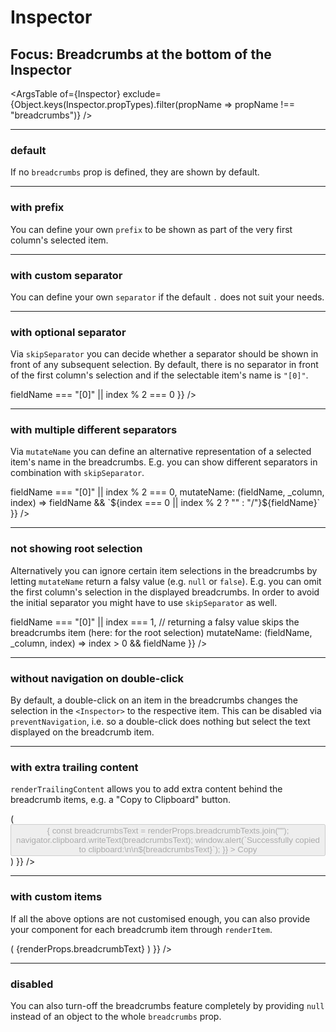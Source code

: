 


<Meta title="breadcrumbs" component={Inspector} />

# Inspector
## Focus: Breadcrumbs at the bottom of the Inspector

<ArgsTable of={Inspector} exclude={Object.keys(Inspector.propTypes).filter(propName => propName !== "breadcrumbs")} />

----

### default
If no `breadcrumbs` prop is defined, they are shown by default.

<Canvas>
    <Story name="default">
        <Inspector
            schemas={{
                "Meta Core JSON Schema": { $ref: "http://json-schema.org/draft-07/schema#" },
                "Meta Hyper JSON Schema": { $ref: "http://json-schema.org/draft-07/hyper-schema#" },
                "Meta Links JSON Schema": { $ref: "http://json-schema.org/draft-07/links#" }
            }}
            referenceSchemas={[metaSchema, hyperMetaSchema, linksMetaSchema]}
            defaultSelectedItems={["Meta Hyper JSON Schema", "contains"]}
        />
    </Story>
</Canvas>

----

### with prefix
You can define your own `prefix` to be shown as part of the very first column's selected item.

<Canvas>
    <Story name="with prefix">
        <Inspector
            schemas={{
                "Meta Core JSON Schema": { $ref: "http://json-schema.org/draft-07/schema#" },
                "Meta Hyper JSON Schema": { $ref: "http://json-schema.org/draft-07/hyper-schema#" },
                "Meta Links JSON Schema": { $ref: "http://json-schema.org/draft-07/links#" }
            }}
            referenceSchemas={[metaSchema, hyperMetaSchema, linksMetaSchema]}
            defaultSelectedItems={["Meta Hyper JSON Schema", "contains"]}
            breadcrumbs={{
                // prefix is only shown in front of the root selection
                prefix: "Selection: "
            }}
        />
    </Story>
</Canvas>

----

### with custom separator
You can define your own `separator` if the default `.` does not suit your needs.

<Canvas>
    <Story name="with custom separator">
        <Inspector
            schemas={{
                "Meta Core JSON Schema": { $ref: "http://json-schema.org/draft-07/schema#" },
                "Meta Hyper JSON Schema": { $ref: "http://json-schema.org/draft-07/hyper-schema#" },
                "Meta Links JSON Schema": { $ref: "http://json-schema.org/draft-07/links#" }
            }}
            referenceSchemas={[metaSchema, hyperMetaSchema, linksMetaSchema]}
            defaultSelectedItems={["Meta Hyper JSON Schema", "contains"]}
            breadcrumbs={{
                separator: "/"
            }}
        />
    </Story>
</Canvas>

----

### with optional separator
Via `skipSeparator` you can decide whether a separator should be shown in front of any subsequent selection.
By default, there is no separator in front of the first column's selection and if the selectable item's name is `"[0]"`.

<Canvas>
    <Story name="with optional separator">
        <Inspector
            schemas={{
                "Meta Core JSON Schema": { $ref: "http://json-schema.org/draft-07/schema#" },
                "Meta Hyper JSON Schema": { $ref: "http://json-schema.org/draft-07/hyper-schema#" },
                "Meta Links JSON Schema": { $ref: "http://json-schema.org/draft-07/links#" }
            }}
            referenceSchemas={[metaSchema, hyperMetaSchema, linksMetaSchema]}
            defaultSelectedItems={["Meta Hyper JSON Schema", "contains", "allOf", "[0]"]}
            breadcrumbs={{
                // the default skipSeparator function only ignored "{0}"
                skipSeparator: (fieldName, _column, index) => fieldName === "[0]" || index % 2 === 0
            }}
        />
    </Story>
</Canvas>

----

### with multiple different separators
Via `mutateName` you can define an alternative representation of a selected item's name in the breadcrumbs.
E.g. you can show different separators in combination with `skipSeparator`.

<Canvas>
    <Story name="with multiple different separators">
        <Inspector
            schemas={{
                "Meta Core JSON Schema": { $ref: "http://json-schema.org/draft-07/schema#" },
                "Meta Hyper JSON Schema": { $ref: "http://json-schema.org/draft-07/hyper-schema#" },
                "Meta Links JSON Schema": { $ref: "http://json-schema.org/draft-07/links#" }
            }}
            referenceSchemas={[metaSchema, hyperMetaSchema, linksMetaSchema]}
            defaultSelectedItems={["Meta Hyper JSON Schema", "contains", "allOf", "[0]"]}
            breadcrumbs={{
                skipSeparator: (fieldName, _column, index) => fieldName === "[0]" || index % 2 === 0,
                mutateName: (fieldName, _column, index) => fieldName && `${index === 0 || index % 2 ? "" : "/"}${fieldName}`
            }}
        />
    </Story>
</Canvas>

----

### not showing root selection
Alternatively you can ignore certain item selections in the breadcrumbs by letting `mutateName` return a falsy value (e.g. `null` or `false`).
E.g. you can omit the first column's selection in the displayed breadcrumbs. In order to avoid the initial separator you might have to use `skipSeparator` as well.

<Canvas>
    <Story name="not showing root selection">
        <Inspector
            schemas={{
                "Meta Core JSON Schema": { $ref: "http://json-schema.org/draft-07/schema#" },
                "Meta Hyper JSON Schema": { $ref: "http://json-schema.org/draft-07/hyper-schema#" },
                "Meta Links JSON Schema": { $ref: "http://json-schema.org/draft-07/links#" }
            }}
            referenceSchemas={[metaSchema, hyperMetaSchema, linksMetaSchema]}
            defaultSelectedItems={["Meta Hyper JSON Schema", "contains", "allOf", "[0]"]}
            breadcrumbs={{
                // avoid leading separator (in addition to default ignoring of "[0]")
                skipSeparator: (fieldName, _column, index) => fieldName === "[0]" || index === 1,
                // returning a falsy value skips the breadcrumbs item (here: for the root selection)
                mutateName: (fieldName, _column, index) => index > 0 && fieldName
            }}
        />
    </Story>
</Canvas>

----

### without navigation on double-click
By default, a double-click on an item in the breadcrumbs changes the selection in the `<Inspector>` to the respective item.
This can be disabled via `preventNavigation`, i.e. so a double-click does nothing but select the text displayed on the breadcrumb item.

<Canvas>
    <Story name="without navigation on double-click">
        <Inspector
            schemas={{
                "Meta Core JSON Schema": { $ref: "http://json-schema.org/draft-07/schema#" },
                "Meta Hyper JSON Schema": { $ref: "http://json-schema.org/draft-07/hyper-schema#" },
                "Meta Links JSON Schema": { $ref: "http://json-schema.org/draft-07/links#" }
            }}
            referenceSchemas={[metaSchema, hyperMetaSchema, linksMetaSchema]}
            defaultSelectedItems={["Meta Hyper JSON Schema", "contains", "default"]}
            breadcrumbs={{
                // if this is NOT set to true, double-clicking on an item in the breadcrumbs changes the current selection
                preventNavigation: true
            }}
        />
    </Story>
</Canvas>

----

### with extra trailing content
`renderTrailingContent` allows you to add extra content behind the breadcrumb items, e.g. a "Copy to Clipboard" button.

<Canvas>
    <Story name="with extra trailing content">
        <Inspector
            schemas={{
                "Meta Core JSON Schema": { $ref: "http://json-schema.org/draft-07/schema#" },
                "Meta Hyper JSON Schema": { $ref: "http://json-schema.org/draft-07/hyper-schema#" },
                "Meta Links JSON Schema": { $ref: "http://json-schema.org/draft-07/links#" }
            }}
            referenceSchemas={[metaSchema, hyperMetaSchema, linksMetaSchema]}
            defaultSelectedItems={["Meta Hyper JSON Schema", "contains", "default"]}
            breadcrumbs={{
                // custom rendering of an additional "Copy" button to the right of the breadcrumbs
                renderTrailingContent: (renderProps) => (
                    <div style={{ flexGrow: 1 }}>
                        <button
                            type="button"
                            disabled={!renderProps.columnData[0].selectedItem}
                            style={{
                                backgroundColor: "#a5d6a7",
                                float: "right",
                                margin: ".5em",
                                height: "2em"
                            }}
                            onClick={() => {
                                const breadcrumbsText = renderProps.breadcrumbTexts.join("");
                                navigator.clipboard.writeText(breadcrumbsText);
                                window.alert(`Successfully copied to clipboard:\n\n${breadcrumbsText}`);
                            }}
                        >
                            Copy
                        </button>
                    </div>
                )
            }}
        />
    </Story>
</Canvas>

----

### with custom items
If all the above options are not customised enough, you can also provide your component for each breadcrumb item through `renderItem`.

<Canvas>
    <Story name="with custom items">
        <Inspector
            schemas={{
                "Meta Core JSON Schema": { $ref: "http://json-schema.org/draft-07/schema#" },
                "Meta Hyper JSON Schema": { $ref: "http://json-schema.org/draft-07/hyper-schema#" },
                "Meta Links JSON Schema": { $ref: "http://json-schema.org/draft-07/links#" }
            }}
            referenceSchemas={[metaSchema, hyperMetaSchema, linksMetaSchema]}
            defaultSelectedItems={["Meta Hyper JSON Schema", "contains", "default"]}
            breadcrumbs={{
                // custom rendering for individual breadcrumb items
                renderItem: (renderProps) => (
                    <span
                        key={renderProps.index}
                        className={`jsonschema-inspector-breadcrumbs-item ${renderProps.hasNestedItems ? "has-nested-items" : ""}`}
                    >
                        <span
                            style={{
                                backgroundColor: renderProps.hasNestedItems ? "transparent" : undefined,
                                border: ".25em solid #a5d6a7",
                                lineHeight: "1.5em"
                            }}
                        >
                            {renderProps.breadcrumbText}
                        </span>
                    </span>
                )
            }}
        />
    </Story>
</Canvas>

----

### disabled
You can also turn-off the breadcrumbs feature completely by providing `null` instead of an object to the whole `breadcrumbs` prop.

<Canvas>
    <Story name="disabled">
        <Inspector
            schemas={{
                "Meta Core JSON Schema": { $ref: "http://json-schema.org/draft-07/schema#" },
                "Meta Hyper JSON Schema": { $ref: "http://json-schema.org/draft-07/hyper-schema#" },
                "Meta Links JSON Schema": { $ref: "http://json-schema.org/draft-07/links#" }
            }}
            referenceSchemas={[metaSchema, hyperMetaSchema, linksMetaSchema]}
            defaultSelectedItems={["Meta Hyper JSON Schema", "contains", "default"]}
            // set to null to disable breadcrumbs completely
            breadcrumbs={null}
        />
    </Story>
</Canvas>
